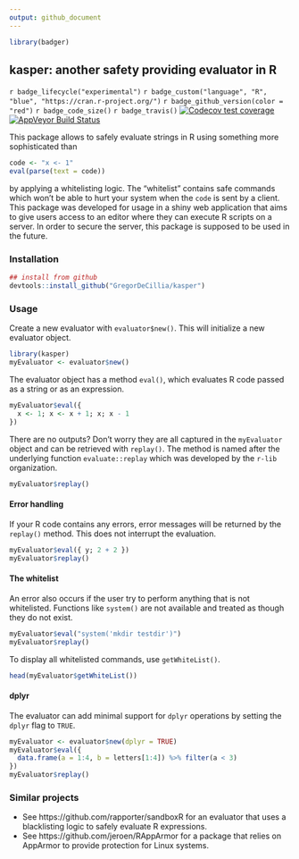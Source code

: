 ```yaml
---
output: github_document
---
```


```r
library(badger)
```

<!-- icon: https://iconscout.com/icon/hot-soup-3 -->

## kasper: another safety providing evaluator in R <img src="man/figures/logo.png" align="right" alt="" />

`r badge_lifecycle("experimental")`
`r badge_custom("language", "R", "blue", "https://cran.r-project.org/")`
`r badge_github_version(color = "red")`
`r badge_code_size()`
`r badge_travis()`
[![Codecov test coverage](https://codecov.io/gh/GregorDeCillia/kaspeR/branch/master/graph/badge.svg)](https://codecov.io/gh/GregorDeCillia/kaspeR?branch=master)
 [![AppVeyor Build Status](https://ci.appveyor.com/api/projects/status/github/GregorDeCillia/kasper?branch=master&svg=true)](https://ci.appveyor.com/project/GregorDeCillia/kasper)


This package allows to safely evaluate strings in R using something more sophisticated than

```r
code <- "x <- 1"
eval(parse(text = code))
```

by applying a whitelisting logic. The "whitelist" contains
safe commands which won't be able to hurt your system when
the `code` is sent by a client. This package was developed for usage in a shiny
web application that aims to give users access to an editor where they can 
execute R scripts on a server. In order to secure the server, this package is supposed to be used in the future.

### Installation

```r
## install from github
devtools::install_github("GregorDeCillia/kasper")
```

### Usage

Create a new evaluator with `evaluator$new()`. This will initialize a new evaluator
object.

```r
library(kasper)
myEvaluator <- evaluator$new()
```

The evaluator object has a method `eval()`, which evaluates R code passed as a string or as an expression.

```r
myEvaluator$eval({
  x <- 1; x <- x + 1; x; x - 1
})
```

There are no outputs? Don't worry they are all captured in the `myEvaluator` object and can be retrieved with `replay()`. The method is named after the underlying function `evaluate::replay` which was developed by the `r-lib` organization.

```r
myEvaluator$replay()
```

#### Error handling

If your R code contains any errors, error messages will be returned by the `replay()` method. This does not interrupt the evaluation.

```r
myEvaluator$eval({ y; 2 + 2 })
myEvaluator$replay()
```

#### The whitelist

An error also occurs if the user try to perform anything that is not 
whitelisted. Functions like `system()` are not available and treated as though they do not exist.

```r
myEvaluator$eval("system('mkdir testdir')")
myEvaluator$replay()
```

To display all whitelisted commands, use `getWhiteList()`.

```r
head(myEvaluator$getWhiteList())
```

#### dplyr

The evaluator can add minimal support for `dplyr` operations by setting the
`dplyr` flag to `TRUE`.

```r
myEvaluator <- evaluator$new(dplyr = TRUE)
myEvaluator$eval({
  data.frame(a = 1:4, b = letters[1:4]) %>% filter(a < 3)
})
myEvaluator$replay()
```

### Similar projects

* See https://github.com/rapporter/sandboxR for an evaluator that uses a 
  blacklisting logic to safely evaluate R expressions.
* See https://github.com/jeroen/RAppArmor for a package that relies on
  AppArmor to provide protection for Linux systems.

